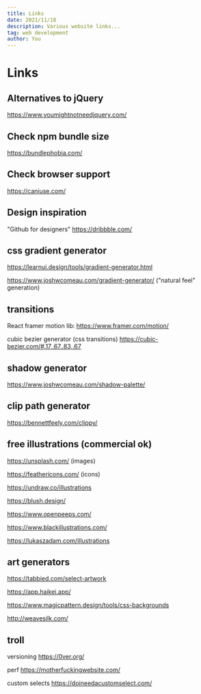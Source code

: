 ```yaml
---
title: Links
date: 2021/11/18
description: Various website links...
tag: web development
author: You
---
```


# Links

## Alternatives to jQuery

https://www.youmightnotneedjquery.com/

## Check npm bundle size

https://bundlephobia.com/

## Check browser support

https://caniuse.com/

## Design inspiration

"Github for designers"
https://dribbble.com/

## css gradient generator

https://learnui.design/tools/gradient-generator.html

https://www.joshwcomeau.com/gradient-generator/ ("natural feel" generation)

## transitions

React framer motion lib:
https://www.framer.com/motion/

cubic bezier generator (css transitions)
https://cubic-bezier.com/#.17,.67,.83,.67

## shadow generator

https://www.joshwcomeau.com/shadow-palette/

## clip path generator

https://bennettfeely.com/clippy/

## free illustrations (commercial ok)

https://unsplash.com/ (images)

https://feathericons.com/ (icons)

https://undraw.co/illustrations

https://blush.design/

https://www.openpeeps.com/

https://www.blackillustrations.com/

https://lukaszadam.com/illustrations

## art generators

https://tabbied.com/select-artwork

https://app.haikei.app/

https://www.magicpattern.design/tools/css-backgrounds

http://weavesilk.com/

## troll

versioning
https://0ver.org/

perf
https://motherfuckingwebsite.com/

custom selects
https://doineedacustomselect.com/
